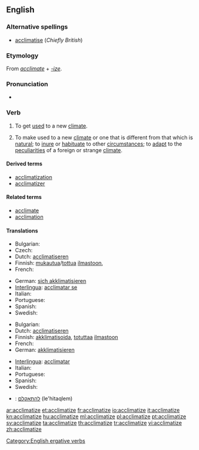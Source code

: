 ==English==

===Alternative spellings===
* [[acclimatise]] (''Chiefly British'')

===Etymology===
From ''[[acclimate]]'' + ''[[-ize]]''.

===Pronunciation===
* {{IPA|/ɘˈklaɪməˌtaɪz/}}

===Verb===
{{en-verb|acclimatiz|ing}}

# {{intransitive}} To get [[used]] to a new [[climate]].
# {{transitive}} To make used to a new [[climate]] or one that is different from that which is [[natural]]; to [[inure]] or [[habituate]] to other [[circumstance]]s; to [[adapt]] to the [[peculiarities]] of a foreign or strange [[climate]].

====Derived terms====
* [[acclimatization]]
* [[acclimatizer]]

====Related terms====
* [[acclimate]]
* [[acclimation]]

====Translations====
{{trans-top|to get used to a new climate}}
* Bulgarian: {{t|bg|аклиматизирам се}}
* Czech: {{t-|cs|aklimatizovat}}
* Dutch: [[acclimatiseren]]
* Finnish: [[mukautua]]/[[tottua]] [[ilmasto]]on, {{t+|fi|akklimatisoitua}}
* French: {{t+|fr|acclimater}}
{{trans-mid}}
* German: [[sich akklimatisieren]]
* [[Interlingua]]: [[acclimatar se]]
* Italian: {{t+|it|acclimatare}}
* Portuguese: {{t+|pt|aclimatar}}
* Spanish: {{t-|es|aclimatarse}}
* Swedish: {{t|sv|acklimatisera sig}}
{{trans-bottom}}

{{trans-top|to make used to a new climate}}
* Bulgarian: {{t|bg|аклиматизирам}}
* Dutch: [[acclimatiseren]]
* Finnish: [[akklimatisoida]], [[totuttaa]] [[ilmasto]]on
* French: {{t+|fr|acclimater}}
* German: [[akklimatisieren]]
{{trans-mid}}
* [[Interlingua]]: [[acclimatar]]
* Italian: {{t+|it|acclimatare}}
* Portuguese: {{t+|pt|aclimatar}}
* Spanish: {{t-|es|aclimatarse}}
* Swedish: {{t|sv|acklimatisera}}
{{trans-bottom}}

{{checktrans-top}}
* {{ttbc|Hebrew}}: [[להתאקלם]] (le'hitaqlem)
{{checktrans-bottom}}

[[Category:English ergative verbs]]

[[ar:acclimatize]]
[[et:acclimatize]]
[[fr:acclimatize]]
[[io:acclimatize]]
[[it:acclimatize]]
[[kn:acclimatize]]
[[hu:acclimatize]]
[[ml:acclimatize]]
[[pl:acclimatize]]
[[pt:acclimatize]]
[[sv:acclimatize]]
[[ta:acclimatize]]
[[th:acclimatize]]
[[tr:acclimatize]]
[[vi:acclimatize]]
[[zh:acclimatize]]